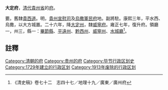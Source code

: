 '''大定府'''，[[清朝|清代]][[貴州省|貴州省]]的[[府_(行政区划)|府]]。

要。舊隸[[貴西道|貴西道]]。明，[[貴州宣慰司|貴州宣慰司]]及[[烏撒軍民府|烏撒軍民府]]地。副將駐。康熙三年，平水西、烏撒，以大方城置。二十六年，降[[大定州|大定州]]，隸[[威寧府|威寧府]]。雍正七年，復升府。領廳一，州三，縣一：[[畢節縣|畢節縣]]、[[平遠州|平遠州]]、[[黔西州|黔西州]]、[[威寧州|威寧州]]、[[水城廳|水城廳]]<ref>《清史稿》卷七十二　志四十七／地理十九／廣東／廣州府</ref>。

==註釋==
{{reflist}}

{{清朝貴州省行政區劃|nocat}}
{{贵州省历史二级政区|nocat}}
{{清朝行政区划小作品}}
{{DEFAULTSORT:D}}
[[Category:清朝的府|Category:清朝的府]]
[[Category:贵州的府|Category:贵州的府]]
[[Category:毕节行政区划史|Category:毕节行政区划史]]
[[Category:1729年建立的行政区划|Category:1729年建立的行政区划]]
[[Category:1913年废除的行政区划|Category:1913年废除的行政区划]]
